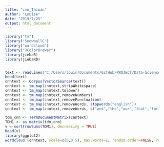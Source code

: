 ```yaml
---
title: "cnn_Taiwan"
author: "Louise"
date: "2019/7/25"
output: html_document
---
```


```r
library("tm")
library("SnowballC")
library("wordcloud")
library("RColorBrewer")
library(jiebaR)
library(jiebaRD)


text <- readLines("C:/Users/louin/Documents/GitHub/PROJECT/Data-Science-Programming/Week3/data/cnn_2019.txt")
head(text)
cnntext <- Corpus(VectorSource(text))
cnntext <- tm_map(cnntext,stripWhitespace)
cnntext <- tm_map(cnntext,tolower)
cnntext <- tm_map(cnntext,removeNumbers)
cnntext <- tm_map(cnntext,removePunctuation)
cnntext <- tm_map(cnntext,removeWords, stopwords("english"))
cnntext <- tm_map(cnntext,removeWords, c("and","the","our","that","for","are","also","more","has","must","have","should","this","with", "said", "says"))

```


```r

tdm_cnn <- TermDocumentMatrix(cnntext)
TDM1 <- as.matrix(tdm_cnn)
v = sort(rowSums(TDM1), decreasing = TRUE)
head(v)
library(ggplot2)
wordcloud (cnntext, scale=c(5,0.5), max.words=1, random.order=FALSE, rot.per=0.35, use.r.layout=FALSE, colors=brewer.pal(8, "Dark2"))

```
